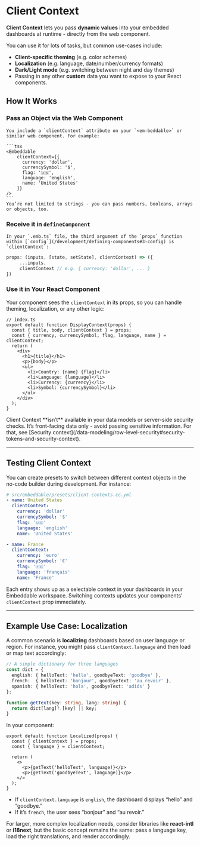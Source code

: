 
# Client Context

**Client Context** lets you pass **dynamic values** into your embedded dashboards at runtime - directly from the web component. 

You can use it for lots of tasks, but common use-cases include:

- **Client-specific theming** (e.g. color schemes)
- **Localization** (e.g. language, date/number/currency formats)
- **Dark/Light mode** (e.g. switching between night and day themes)
- Passing in any other **custom** data you want to expose to your React components.

## How It Works

<Steps>

### **Pass an Object via the Web Component**  
    
    You include a `clientContext` attribute on your `<em-beddable>` or similar web component. For example:

    ```tsx
    <Embeddable
        clientContext={{
          currency: 'dollar',
          currencySymbol: '$',
          flag: '🇺🇸',
          language: 'english',
          name: 'United States'
        }}
    />
    ```
    You’re not limited to strings - you can pass numbers, booleans, arrays or objects, too.

### **Receive it in `defineComponent`**  
    
    In your `.emb.ts` file, the third argument of the `props` function within [`config`](/development/defining-components#3-config) is `clientContext`:
   
   ```ts
   props: (inputs, [state, setState], clientContext) => ({
        ...inputs,
        clientContext // e.g. { currency: 'dollar', ... }
   })
   ```

### **Use it in Your React Component**  
   
   Your component sees the `clientContext` in its props, so you can handle theming, localization, or any other logic:

   ```tsx
   // index.ts
   export default function DisplayContext(props) {
     const { title, body, clientContext } = props;
     const { currency, currencySymbol, flag, language, name } = clientContext;
     return (
       <div>
         <h1>{title}</h1>
         <p>{body}</p>
         <ul>
           <li>Country: {name} {flag}</li>
           <li>Language: {language}</li>
           <li>Currency: {currency}</li>
           <li>Symbol: {currencySymbol}</li>
         </ul>
       </div>
     );
   }
   ```
</Steps>

<Callout emoji="💡">
Client Context **isn’t** available in your data models or server-side security checks. It’s front-facing data only - avoid passing sensitive information. For that, see [Security context](/data-modeling/row-level-security#security-tokens-and-security-context).
</Callout>


---

## Testing Client Context

You can create presets to switch between different context objects in the no-code builder during development. For instance:

```yaml
# src/embeddable/presets/client-contexts.cc.yml
- name: United States
  clientContext:
    currency: 'dollar'
    currencySymbol: '$'
    flag: '🇺🇸'
    language: 'english'
    name: 'United States'

- name: France
  clientContext:
    currency: 'euro'
    currencySymbol: '€'
    flag: '🇫🇷'
    language: 'français'
    name: 'France'
```

Each entry shows up as a selectable context in your dashboards in your Embeddable workspace. Switching contexts updates your components’ `clientContext` prop immediately.

---

## Example Use Case: Localization

A common scenario is **localizing** dashboards based on user language or region. For instance, you might pass `clientContext.language` and then load or map text accordingly:

```ts
// A simple dictionary for three languages
const dict = {
  english: { helloText: 'hello', goodbyeText: 'goodbye' },
  french:  { helloText: 'bonjour', goodbyeText: 'au revoir' },
  spanish: { helloText: 'hola', goodbyeText: 'adiós' }
};

function getText(key: string, lang: string) {
  return dict[lang]?.[key] || key;
}
```

In your component:

```tsx
export default function Localized(props) {
  const { clientContext } = props;
  const { language } = clientContext;

  return (
    <>
      <p>{getText('helloText', language)}</p>
      <p>{getText('goodbyeText', language)}</p>
    </>
  );
}
```

- If `clientContext.language` is `english`, the dashboard displays “hello” and “goodbye.”
- If it’s `french`, the user sees “bonjour” and “au revoir.”

For larger, more complex localization needs, consider libraries like **react-intl** or **i18next**, but the basic concept remains the same: pass a language key, load the right translations, and render accordingly.
